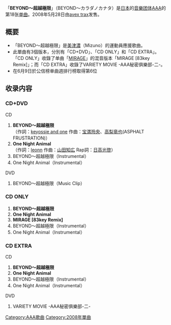 {{Multiple issues|
{{unreferenced|time=2011-07-31T09:02:48+00:00}}
{{Notability Unreferenced|time=2020-02-22T08:00:54+00:00}}
}}
{{Infobox Single
| Name           = BEYOND～超越極限
| Cover          = AAA_-_BEYOND〜カラダノカナタ.jpg 
| Artist         = [[AAA_(团体)|AAA]]
| Album          = [[depArture|depArture]]
| A-side         = BEYOND～超越極限
| B-side         = One Night Animal
| Released       = 2008年5月28日
| Format         = [[单曲|單曲]]
| Recorded       = 2008年<br/>{{JPN}}
| Genre          = [[J-POP|J-POP]]
| Lenght         =
| Label          = [[avex_trax|avex trax]]
| Writer         = 
| Producer       = masato max matuura
| Certification  = 
| Chart position = * 週間最高排名第6位<small>（[[Oricon公信榜|Oricon]]）</small> 
| Last single    = [[MIRAGE_(AAA單曲)|MIRAGE]]<br/>（2008年）
| This single    = '''BEYOND～超越極限'''<br/>（2008年）
| Next single    = [[MUSIC!!!_/_ZERO|MUSIC!!! / ZERØ]]<br/>（2008年）
| Misc           =
}}
「'''BEYOND～超越極限'''」（BEYOND～カラダノカナタ）是[[日本|日本]]的[[音乐团体|音樂团体]][[AAA_(团体)|AAA]]的第18张[[单曲|单曲]]。2008年5月28日由[[avex_trax|avex trax]]发售。

== 概要 ==
* 「BEYOND～超越極限」是[[美津濃|美津濃]]（Mizuno）的運動員應援歌曲。
* 此單曲有3個版本，分別有「CD+DVD」、「CD ONLY」和「CD EXTRA」。「CD ONLY」收錄了单曲「[[MIRAGE_(AAA單曲)|MIRAGE]]」的混音版本「MIRAGE [83key Remix]」；而「CD EXTRA」收錄了VARIETY MOVIE -AAA秘密俱樂部-二-。
* 在6月9日於公信榜单曲週排行榜取得第6位

== 收录内容 ==
===CD+DVD===
;CD
#'''BEYOND～超越極限'''<br/>（作詞：[[keyossie_and_one|keyossie and one]] 作曲：[[宝満玲央|宝満玲央]]、[[高梨竜也|高梨竜也]](ASPHALT FRUSTRATION)）
#'''One Night Animal'''<br/>（作詞：[[leonn|leonn]] 作曲：[[山田知広|山田知広]] Rap詞：[[日高光啓|日高光啓]]）
#BEYOND～超越極限（Instrumental）
#One Night Animal（Instrumental）
;DVD
#BEYOND～超越極限（Music Clip）

===CD ONLY===
#'''BEYOND～超越極限'''
#'''One Night Animal'''
#'''MIRAGE [83key Remix]'''
#BEYOND～超越極限（Instrumental）
#One Night Animal（Instrumental）

===CD EXTRA===
;CD
#'''BEYOND～超越極限'''
#'''One Night Animal'''
#BEYOND～超越極限（Instrumental）
#One Night Animal（Instrumental）
;DVD
#VARIETY MOVIE -AAA秘密俱樂部-二-

{{AAA}}
{{DEFAULTSORT:Beyond~Kanada no Karata}}
[[Category:AAA歌曲|Category:AAA歌曲]]
[[Category:2008年單曲|Category:2008年單曲]]